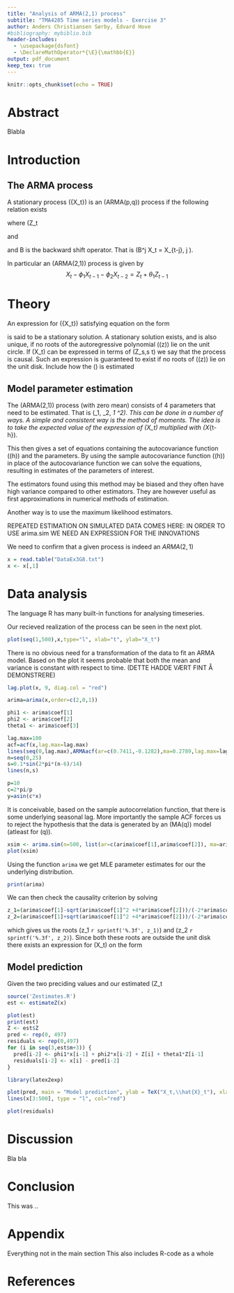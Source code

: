 ```yaml
---
title: "Analysis of ARMA(2,1) process"
subtitle: "TMA4285 Time series models - Exercise 3"
author: Anders Christiansen Sørby, Edvard Hove
#bibliography: mybiblio.bib
header-includes:
  - \usepackage{dsfont}
  - \DeclareMathOperator*{\E}{\mathbb{E}}
output: pdf_document
keep_tex: true
---
```


```r
knitr::opts_chunk$set(echo = TRUE)
```
# Abstract
Blabla

# Introduction

## The ARMA process
A stationary process \(\{X_t\}\) is an \(ARMA(p,q)\) process if the following relation exists

\begin{equation}
\phi(B)X_t = \theta(B)Z_t
\label{eq:arma}
\end{equation}

where \(Z_t \sim \bf{WN}(0, \sigma^2)\), and \(\phi(\cdot)\) and \(\theta(\cdot)\) are polynomials (with no common factors) given by

\begin{equation}
\phi(z) = 1 - \phi_1 z - \phi_2 z^2 - \dots - \phi_p z^p
\end{equation}

and
\begin{equation}
\theta(z) = 1 + \theta_1 z + \theta_2 z^2 +  \dots + \theta_q z^q,
\end{equation}

and B is the backward shift operator. That is \(B^j X_t = X_{t-j}, j \in \mathds{Z}\).

In particular an \(ARMA(2,1)\) process is given by
$$
X_t -\phi_1 X_{t-1} - \phi_2 X_{t-2} = Z_t + \theta_1 Z_{t-1}
$$

# Theory
An expression for \(\{X_t\}\) satisfying equation \eqref{eq:arma} on the form

\begin{equation}
X_t = \sum_{j = -\infty}^\infty \psi_j Z_{t-j}
\end{equation}

is said to be a stationary solution. A stationary solution exists, and is also unique, if no roots of the autoregressive polynomial \(\phi(z)\) lie on the unit circle. If \(X_t\) can be expressed in terms of \(Z_s,s \leq t\) we say that the process is causal. Such an expression is guaranteed to exist if no roots of \(\phi(z)\) lie on the unit disk.
Include how the \(\phi \theta\) is estimated

## Model parameter estimation
The \(ARMA(2,1)\) process (with zero mean) consists of 4 parameters that need to be estimated. That is \(\phi_1, \phi_2, \theta_1 \text{ and } \sigma^2\). This can be done in a number of ways. A simple and consistent way is the method of moments. The idea is to take the expected value of the expression of \(X_t\) multiplied with \(X_{t-h}\).

\begin{equation}
{\E}[X_t X_{t-h}] = {\E}[(Z_t + \theta_1 Z_{t-1} + \phi_1 X_{t-1} + \phi_2 X_{t-2})X_{t-h}]
\end{equation}

This then gives a set of equations containing the autocovariance function  \(\gamma(h)\) and the parameters. By using the sample autocovariance function \(\hat \gamma(h)\) in place of the autocovariance function we can solve the equations, resulting in estimates of the parameters of interest.

The estimators found using this method may be biased and they often have high variance compared to other estimators. They are however useful as first approximations in numerical methods of estimation.

Another way is to use the maximum likelihood estimators.


REPEATED ESTIMATION ON SIMULATED DATA COMES HERE:
IN ORDER TO USE arima.sim WE NEED AN EXPRESSION FOR THE INNOVATIONS

We need to confirm that a given process is indeed an $ARMA(2,1)$


```r
x = read.table("DataEx3G8.txt")
x <- x[,1]
```
# Data analysis
The language R has many built-in functions for analysing timeseries. 

Our recieved realization of the process can be seen in the next plot.

```r
plot(seq(1,500),x,type="l", xlab="t", ylab="X_t")
```

There is no obvious need for a transformation of the data to fit an ARMA model. Based on the plot it seems probable that both the mean and variance is constant with respect to time. (DETTE HADDE VÆRT FINT Å DEMONSTRERE)

```r
lag.plot(x, 9, diag.col = "red")
```

```r
arima=arima(x,order=c(2,0,1))

phi1 <- arima$coef[1]
phi2 <- arima$coef[2]
theta1 <- arima$coef[3]
```
```r
lag.max=100
acf=acf(x,lag.max=lag.max)
lines(seq(0,lag.max),ARMAacf(ar=c(0.7411,-0.1282),ma=0.2789,lag.max=lag.max))
n=seq(0,25)
s=0.1*sin(2*pi*(n-6)/14)
lines(n,s)
```
```r
p=10
c=2*pi/p
y=asin(c*x)
```

It is conceivable, based on the sample autocorrelation function, that there is some underlying seasonal lag. More importantly the sample ACF forces us to reject the hypothesis that the data is generated by an \(MA(q)\) model (atleast for \(q\leq 50\)).

```r
xsim <- arima.sim(n=500, list(ar=c(arima$coef[1],arima$coef[2]), ma=arima$coef[3]),innov=rnorm(1000, sd=sqrt(arima$sigma2)),start.innov=rnorm(100, sd=sqrt(arima$sigma2)))
plot(xsim)
```

Using the function `arima` we get MLE parameter estimates for our the underlying distribution. 
```r
print(arima)
```

We can then check the causality criterion by solving
\begin{equation}
\phi(z) = 1 - `r sprintf('%.3f', arima$coef[1])`z + `r sprintf('%.3f', abs(arima$coef[2]))`z^2 =0,
\end{equation}

```r
z_1=(arima$coef[1]-sqrt(arima$coef[1]^2 +4*arima$coef[2]))/(-2*arima$coef[2])
z_2=(arima$coef[1]+sqrt(arima$coef[1]^2 +4*arima$coef[2]))/(-2*arima$coef[2])
```

which gives us the roots \(z_1 \approx `r sprintf('%.3f', z_1)`\) and \(z_2 \approx `r sprintf('%.3f', z_2)`\). Since both these roots are outside the unit disk there exists an expression for \(X_t\) on the form

\begin{equation}
X_t = \sum _{i=0}^\infty \psi_{i}Z_{t-i}
\end{equation}

## Model prediction

Given the two preciding values and our estimated \(Z_t\sim\bf{WN}(0, \sigma^2)\)-values we can predict the next value of the time series and compare them to the actual value.

```r
source('Zestimates.R')
est <- estimateZ(x)

plot(est)
print(est)
Z <- est$Z
pred <- rep(0, 497)
residuals <- rep(0,497)
for (i in seq(3,est$m+3)) {
  pred[i-2] <- phi1*x[i-1] + phi2*x[i-2] + Z[i] + theta1*Z[i-1]
  residuals[i-2] <- x[i] - pred[i-2]
}
```
```r
library(latex2exp)

plot(pred, main = "Model prediction", ylab = TeX("X_t,\\hat{X}_t"), xlab = "t", type = "l", col="blue")
lines(x[3:500], type = "l", col="red")

plot(residuals)

```

# Discussion

Bla bla


# Conclusion

This was ..

# Appendix

Everything not in the main section
This also includes R-code as a whole

# References

